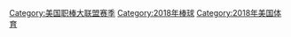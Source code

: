 [[Category:美国职棒大联盟赛季|Category:美国职棒大联盟赛季]]
[[Category:2018年棒球|Category:2018年棒球]]
[[Category:2018年美国体育|Category:2018年美国体育]]